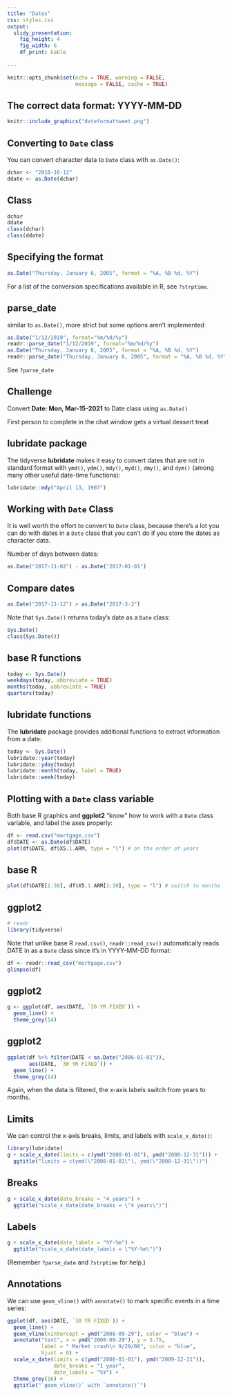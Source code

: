 ```yaml
---
title: "Dates"
css: styles.css
output: 
  slidy_presentation:
    fig_height: 4
    fig_width: 6
    df_print: kable
    
---
```


```r
knitr::opts_chunk$set(echo = TRUE, warning = FALSE,
                      message = FALSE, cache = TRUE)
```


## The correct data format:  YYYY-MM-DD

```r
knitr::include_graphics("dateformattweet.png")
```


## Converting to `Date` class

 You can convert character data to `Date` class with `as.Date()`:

```r
dchar <- "2018-10-12"
ddate <- as.Date(dchar)
```

## Class

```r
dchar
ddate
class(dchar)
class(ddate)
```

## Specifying the format


```r
as.Date("Thursday, January 6, 2005", format = "%A, %B %d, %Y")
```

For a list of the conversion specifications available in R, see `?strptime`.


## parse_date

similar to `as.Date()`, more strict but some options aren't implemented


```r
as.Date("1/12/2019", format="%m/%d/%y")
readr::parse_date("1/12/2019", format="%m/%d/%y")
as.Date("Thursday, January 6, 2005", format = "%A, %B %d, %Y")
readr::parse_date("Thursday, January 6, 2005", format = "%A, %B %d, %Y")
```

See `?parse_date`

## Challenge

Convert **Date: Mon, Mar-15-2021** to Date class using `as.Date()`

First person to complete in the chat window gets a virtual dessert treat

## lubridate package

The tidyverse **lubridate** makes it easy to convert dates that are not in standard format with `ymd()`, `ydm()`, `mdy()`, `myd()`, `dmy()`, and `dym()` (among many other useful date-time functions):

```r
lubridate::mdy("April 13, 1907")
```



## Working with `Date` Class

It is well worth the effort to convert to `Date` class, because there's a lot you can do with dates in a `Date` class that you can't do if you store the dates as character data.

Number of days between dates:

```r
as.Date("2017-11-02") - as.Date("2017-01-01")
```

## Compare dates


```r
as.Date("2017-11-12") > as.Date("2017-3-3")
```

Note that `Sys.Date()` returns today's date as a `Date` class:

```r
Sys.Date()
class(Sys.Date())
```

## base R functions

```r
today <- Sys.Date()
weekdays(today, abbreviate = TRUE)
months(today, abbreviate = TRUE)
quarters(today)
```

## lubridate functions

The **lubridate** package provides additional functions to extract information from a date:

```r
today <- Sys.Date()
lubridate::year(today)
lubridate::yday(today)
lubridate::month(today, label = TRUE)
lubridate::week(today)
```

## Plotting with a `Date` class variable

Both base R graphics and **ggplot2** "know" how to work with a `Date` class variable, and label the axes properly:

```r
df <- read.csv("mortgage.csv")
df$DATE <- as.Date(df$DATE)
plot(df$DATE, df$X5.1.ARM, type = "l") # on the order of years
```

## base R

```r
plot(df$DATE[1:30], df$X5.1.ARM[1:30], type = "l") # switch to months
```

## ggplot2

```r
# readr 
library(tidyverse)
```

Note that unlike base R `read.csv()`, `readr::read_csv()` automatically reads DATE in as a `Date` class since it's in YYYY-MM-DD format:

```r
df <- readr::read_csv("mortgage.csv")
glimpse(df)
```

## ggplot2

```r
g <- ggplot(df, aes(DATE, `30 YR FIXED`)) + 
  geom_line() + 
  theme_grey(14)
```


## ggplot2

```r
ggplot(df %>% filter(DATE < as.Date("2006-01-01")), 
       aes(DATE, `30 YR FIXED`)) + 
  geom_line() + 
  theme_grey(14)

```

Again, when the data is filtered, the x-axis labels switch from years to months.

## Limits

We can control the x-axis breaks, limits, and labels with `scale_x_date()`:


```r
library(lubridate)
g + scale_x_date(limits = c(ymd("2008-01-01"), ymd("2008-12-31"))) +
  ggtitle("limits = c(ymd(\"2008-01-01\"), ymd(\"2008-12-31\"))")
```

## Breaks

```r
g + scale_x_date(date_breaks = "4 years") +
  ggtitle("scale_x_date(date_breaks = \"4 years\")")
```

## Labels

```r
g + scale_x_date(date_labels = "%Y-%m") +
  ggtitle("scale_x_date(date_labels = \"%Y-%m\")")
```

(Remember `?parse_date` and `?strptime` for help.)

## Annotations

We can use `geom_vline()` with `annotate()` to mark specific events in a time series:

```r
ggplot(df, aes(DATE, `30 YR FIXED`)) + 
  geom_line() +
  geom_vline(xintercept = ymd("2008-09-29"), color = "blue") +
  annotate("text", x = ymd("2008-09-29"), y = 3.75, 
           label = " Market crash\n 9/29/08", color = "blue", 
           hjust = 0) +
  scale_x_date(limits = c(ymd("2008-01-01"), ymd("2009-12-31")),
               date_breaks = "1 year", 
               date_labels = "%Y") + 
  theme_grey(16) +
  ggtitle("`geom_vline()` with `annotate()`")
```
